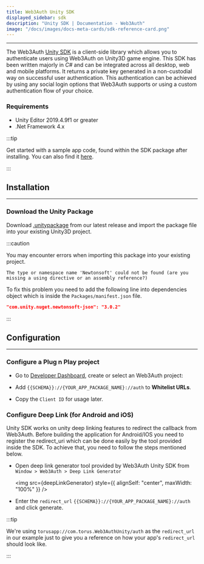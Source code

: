 ```yaml
---
title: Web3Auth Unity SDK
displayed_sidebar: sdk
description: "Unity SDK | Documentation - Web3Auth"
image: "/docs/images/docs-meta-cards/sdk-reference-card.png"
---
```



---

The Web3Auth [Unity SDK](https://github.com/Web3Auth/web3auth-unity-sdk) is a client-side library which allows you to authenticate users using
Web3Auth on Unity3D game engine. This SDK has been written majorly in _C#_ and can be integrated across all desktop, web and mobile platforms. It
returns a private key generated in a non-custodial way on successful user authentication. This authentication can be achieved by using any social
login options that Web3Auth supports or using a custom authentication flow of your choice.

### Requirements

- Unity Editor 2019.4.9f1 or greater
- .Net Framework 4.x

:::tip

Get started with a sample app code, found within the SDK package after installing. You can also find it
[here](https://github.com/Web3Auth/web3auth-unity-sdk/tree/master/Assets/Plugins/Web3AuthSDK/Sample).

:::

## Installation

---

### Download the Unity Package

Download [.unitypackage](https://github.com/Web3Auth/web3auth-unity-sdk/releases/tag/Web3Auth-Unity-SDK) from our latest release and import the
package file into your existing Unity3D project.

:::caution

You may encounter errors when importing this package into your existing project.

`The type or namespace name 'Newtonsoft' could not be found (are you missing a using directive or an assembly reference?)`

To fix this problem you need to add the following line into dependencies object which is inside the `Packages/manifest.json` file.

```json title="/Packages/manifest.json"
"com.unity.nuget.newtonsoft-json": "3.0.2"
```

:::

## Configuration

---

### Configure a Plug n Play project

- Go to [Developer Dashboard](https://dashboard.web3auth.io/), create or select an Web3Auth project:

- Add `{{SCHEMA}}://{YOUR_APP_PACKAGE_NAME}://auth` to **Whitelist URLs**.

- Copy the `Client ID` for usage later.

### Configure Deep Link (for Android and iOS)

Unity SDK works on unity deep linking features to redirect the callback from Web3Auth. Before building the application for Android/IOS you need to
register the redirect_uri which can be done easily by the tool provided inside the SDK. To achieve that, you need to follow the steps mentioned below.

- Open deep link generator tool provided by Web3Auth Unity SDK from `Window > Web3Auth > Deep Link Generator`

  <img src={deepLinkGenerator} style={{ alignSelf: "center", maxWidth: "100%" }} />

- Enter the `redirect_url` `{{SCHEMA}}://{YOUR_APP_PACKAGE_NAME}://auth` and click generate.

:::tip

We're using `torusapp://com.torus.Web3AuthUnity/auth` as the `redirect_url` in our example just to give you a reference on how your app's
`redirect_url` should look like.

:::
